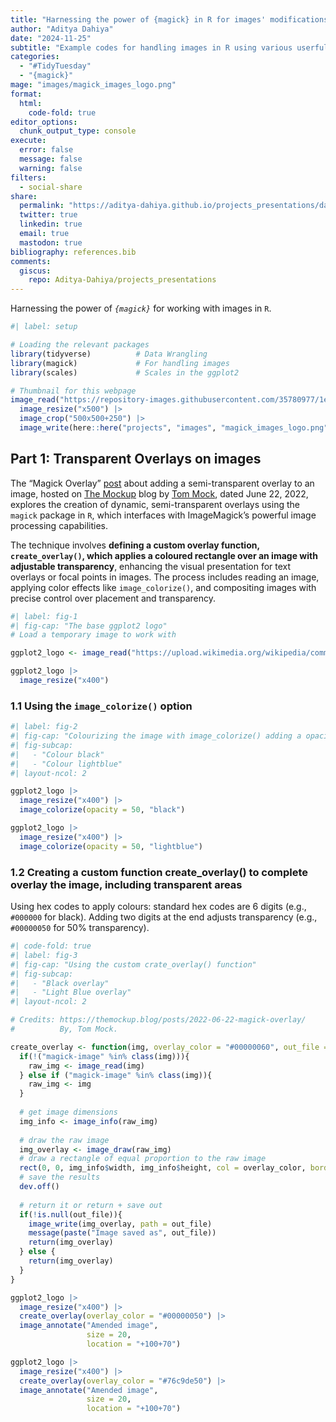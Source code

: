 ```yaml
---
title: "Harnessing the power of {magick} in R for images' modifications"
author: "Aditya Dahiya"
date: "2024-11-25"
subtitle: "Example codes for handling images in R using various userful functions of the {magick} package"
categories:
  - "#TidyTuesday"
  - "{magick}"
mage: "images/magick_images_logo.png"
format:
  html:
    code-fold: true
editor_options: 
  chunk_output_type: console
execute: 
  error: false
  message: false
  warning: false
filters:
  - social-share
share:
  permalink: "https://aditya-dahiya.github.io/projects_presentations/data_vizs.html"
  twitter: true
  linkedin: true
  email: true
  mastodon: true
bibliography: references.bib
comments:
  giscus: 
    repo: Aditya-Dahiya/projects_presentations
---
```


Harnessing the power of *`{magick}`* for working with images in `R`.

```r
#| label: setup

# Loading the relevant packages
library(tidyverse)          # Data Wrangling
library(magick)             # For handling images
library(scales)             # Scales in the ggplot2

# Thumbnail for this webpage
image_read("https://repository-images.githubusercontent.com/35780977/1ee2143f-0707-42b5-8839-d5bb5339d03c") |> 
  image_resize("x500") |> 
  image_crop("500x500+250") |> 
  image_write(here::here("projects", "images", "magick_images_logo.png"))
```

## Part 1: Transparent Overlays on images

The "Magick Overlay" [post](https://themockup.blog/posts/2022-06-22-magick-overlay/) about adding a semi-transparent overlay to an image, hosted on [The Mockup](https://themockup.blog/) blog by [Tom Mock](https://x.com/thomas_mock), dated June 22, 2022, explores the creation of dynamic, semi-transparent overlays using the `magick` package in `R`, which interfaces with ImageMagick's powerful image processing capabilities.

The technique involves **defining a custom overlay function, `create_overlay()`, which applies a coloured rectangle over an image with adjustable transparency**, enhancing the visual presentation for text overlays or focal points in images. The process includes reading an image, applying color effects like `image_colorize()`, and compositing images with precise control over placement and transparency.

```r
#| label: fig-1
#| fig-cap: "The base ggplot2 logo"
# Load a temporary image to work with

ggplot2_logo <- image_read("https://upload.wikimedia.org/wikipedia/commons/5/5a/Ggplot2_hex_logo.png")

ggplot2_logo |> 
  image_resize("x400")
```

### 1.1 Using the `image_colorize()` option

```r
#| label: fig-2
#| fig-cap: "Colourizing the image with image_colorize() adding a opacity index and colour"
#| fig-subcap: 
#|   - "Colour black"
#|   - "Colour lightblue"
#| layout-ncol: 2

ggplot2_logo |> 
  image_resize("x400") |> 
  image_colorize(opacity = 50, "black")

ggplot2_logo |> 
  image_resize("x400") |> 
  image_colorize(opacity = 50, "lightblue")
```

### 1.2 Creating a custom function create_overlay() to complete overlay the image, including transparent areas

::: callout-tip
Using hex codes to apply colours: standard hex codes are 6 digits (e.g., `#000000` for black). Adding two digits at the end adjusts transparency (e.g., `#00000050` for 50% transparency).
:::

```r
#| code-fold: true
#| label: fig-3
#| fig-cap: "Using the custom crate_overlay() function"
#| fig-subcap: 
#|   - "Black overlay"
#|   - "Light Blue overlay"
#| layout-ncol: 2

# Credits: https://themockup.blog/posts/2022-06-22-magick-overlay/
#          By, Tom Mock.

create_overlay <- function(img, overlay_color = "#00000060", out_file = NULL){
  if(!("magick-image" %in% class(img))){
    raw_img <- image_read(img)
  } else if ("magick-image" %in% class(img)){
    raw_img <- img
  }
  
  # get image dimensions
  img_info <- image_info(raw_img)
  
  # draw the raw image
  img_overlay <- image_draw(raw_img)
  # draw a rectangle of equal proportion to the raw image
  rect(0, 0, img_info$width, img_info$height, col = overlay_color, border = NA)
  # save the results
  dev.off()
  
  # return it or return + save out
  if(!is.null(out_file)){
    image_write(img_overlay, path = out_file)
    message(paste("Image saved as", out_file))
    return(img_overlay)
  } else {
    return(img_overlay)
  }
}

ggplot2_logo |> 
  image_resize("x400") |> 
  create_overlay(overlay_color = "#00000050") |> 
  image_annotate("Amended image", 
                 size = 20,
                 location = "+100+70")

ggplot2_logo |> 
  image_resize("x400") |> 
  create_overlay(overlay_color = "#76c9de50") |> 
  image_annotate("Amended image", 
                 size = 20,
                 location = "+100+70")
```
